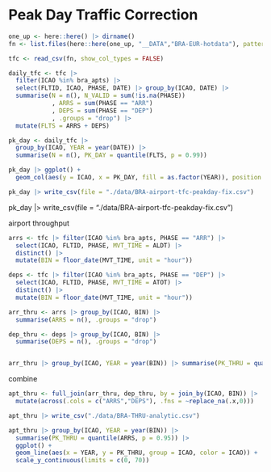 # Peak Day Traffic Correction

```r
one_up <- here::here() |> dirname()
fn <- list.files(here::here(one_up, "__DATA","BRA-EUR-hotdata"), pattern = "tfc_fix", full.names = TRUE)

tfc <- read_csv(fn, show_col_types = FALSE)

daily_tfc <- tfc |> 
  filter(ICAO %in% bra_apts) |> 
  select(FLTID, ICAO, PHASE, DATE) |> group_by(ICAO, DATE) |> 
  summarise(N = n(), N_VALID = sum(!is.na(PHASE))
            , ARRS = sum(PHASE == "ARR")
            , DEPS = sum(PHASE == "DEP")
            , .groups = "drop") |> 
  mutate(FLTS = ARRS + DEPS)
```

```r
pk_day <- daily_tfc |> 
  group_by(ICAO, YEAR = year(DATE)) |> 
  summarise(N = n(), PK_DAY = quantile(FLTS, p = 0.99)) 

pk_day |> ggplot() + 
  geom_col(aes(y = ICAO, x = PK_DAY, fill = as.factor(YEAR)), position = position_dodge2(preserve = "single"))

pk_day |> write_csv(file = "./data/BRA-airport-tfc-peakday-fix.csv")
```
pk_day |> write_csv(file = "./data/BRA-airport-tfc-peakday-fix.csv")




airport throughput

```r
arrs <- tfc |> filter(ICAO %in% bra_apts, PHASE == "ARR") |> 
  select(ICAO, FLTID, PHASE, MVT_TIME = ALDT) |> 
  distinct() |> 
  mutate(BIN = floor_date(MVT_TIME, unit = "hour"))

deps <- tfc |> filter(ICAO %in% bra_apts, PHASE == "DEP") |> 
  select(ICAO, FLTID, PHASE, MVT_TIME = ATOT) |> 
  distinct() |> 
  mutate(BIN = floor_date(MVT_TIME, unit = "hour"))
```

```r
arr_thru <- arrs |> group_by(ICAO, BIN) |> 
  summarise(ARRS = n(), .groups = "drop")

dep_thru <- deps |> group_by(ICAO, BIN) |> 
  summarise(DEPS = n(), .groups = "drop")


arr_thru |> group_by(ICAO, YEAR = year(BIN)) |> summarise(PK_THRU = quantile(ARRS, p = 0.95))
```

combine

```r
apt_thru <- full_join(arr_thru, dep_thru, by = join_by(ICAO, BIN)) |> 
  mutate(across(.cols = c("ARRS","DEPS"), .fns = ~replace_na(.x,0))) 

apt_thru |> write_csv("./data/BRA-THRU-analytic.csv")
```

```r
apt_thru |> group_by(ICAO, YEAR = year(BIN)) |> 
  summarise(PK_THRU = quantile(ARRS, p = 0.95)) |> 
  ggplot() +
  geom_line(aes(x = YEAR, y = PK_THRU, group = ICAO, color = ICAO)) +
  scale_y_continuous(limits = c(0, 70))
```


